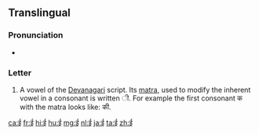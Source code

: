 {{Devanagari character info|hex=0908|name=DEVANAGARI LETTER II|image=[[File:Deva-ī.png|100px]]}}  
==Translingual==

===Pronunciation===
* {{IPA|/iː/|lang=mul}}

===Letter===
{{mul-Deva|ī}}

# A vowel of the [[Devanagari]] script.  Its [[matra]], used to modify the inherent vowel in a consonant is written &#x0940;.  For example the first consonant क with the matra looks like: की.

[[ca:ई]]
[[fr:ई]]
[[hi:ई]]
[[hu:ई]]
[[mg:ई]]
[[nl:ई]]
[[ja:ई]]
[[ta:ई]]
[[zh:ई]]